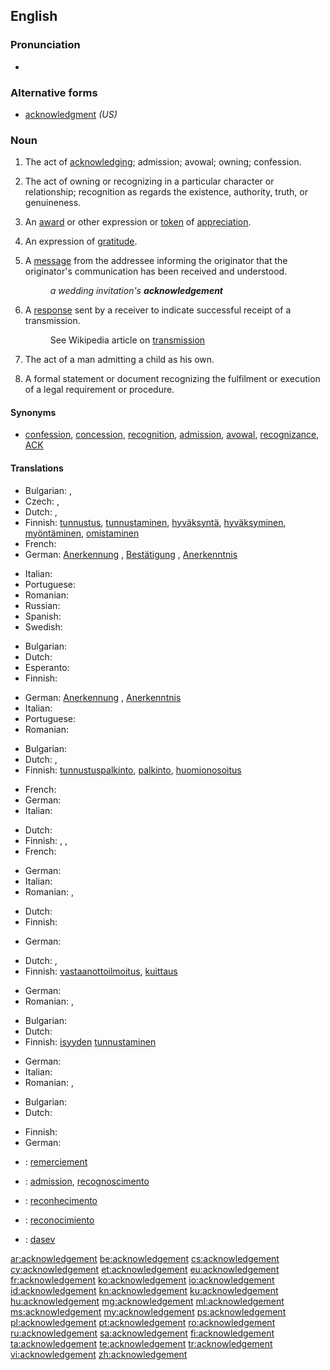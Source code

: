 ==English==

===Pronunciation===
* {{audio|en-us-acknowledgement.ogg|Audio (US)}}

===Alternative forms===
* [[acknowledgment]] ''(US)''

===Noun===
{{en-noun}}

# {{context|British|lang=en}} The act of [[acknowledge|acknowledging]]; admission; avowal; owning; confession.
# {{context|British|lang=en}} The act of owning or recognizing in a particular character or relationship; recognition as regards the existence, authority, truth, or genuineness.
# {{context|British|lang=en}} An [[award]] or other expression or [[token]] of [[appreciation]].
# {{context|British|lang=en}} An expression of [[gratitude]].
# {{context|British|lang=en}} A [[message]] from the addressee informing the originator that the originator's communication has been received and understood.
#: ''a wedding invitation's '''acknowledgement'''''
# {{context|British|telecommunications|computing|networking|lang=en}} A [[response]] sent by a receiver to indicate successful receipt of a transmission.
#: See Wikipedia article on [[w:transmission (telecommunications)|transmission]]
# {{context|British|legal|lang=en}} The act of a man admitting a child as his own.
# {{context|British|legal|lang=en}} A formal statement or document recognizing the fulfilment or execution of a legal requirement or procedure.

====Synonyms====
* [[confession]], [[concession]], [[recognition]], [[admission]], [[avowal]], [[recognizance]], [[ACK]]

====Translations====
{{trans-top|act of acknowledging}}
* Bulgarian: {{t+|bg|признание}}, {{t+|bg|потвърждение}}
* Czech: {{t-|cs|uznání|n}}, {{t-|cs|přiznání|n}}
* Dutch: {{t+|nl|erkenning}}, {{t+|nl|bekentenis|f}}
* Finnish: [[tunnustus]], [[tunnustaminen]], [[hyväksyntä]], [[hyväksyminen]], [[myöntäminen]], [[omistaminen]]
* French: {{t+|fr|reconnaissance|f}}
* German: [[Anerkennung]] {{f}}, [[Bestätigung]] {{f}}, [[Anerkenntnis]] {{n}}
{{trans-mid}}
* Italian: {{t+|it|riconoscimento|m}}
* Portuguese: {{t+|pt|reconhecimento|m}}
* Romanian: {{t+|ro|recunoaștere|f}}
* Russian: {{t+|ru|признание|n|sc=Cyrl}}
* Spanish: {{t+|es|reconocimiento|m}}
* Swedish: {{t+|sv|erkännande}}
{{trans-bottom}}

{{trans-top|act of owning or recognizing in a particular character or relationship}}
* Bulgarian: {{t+|bg|признание}}
* Dutch: {{t+|nl|erkenning|f}}
* Esperanto: {{t-|eo|agnosko}}
* Finnish: {{t+|fi|tunnustaminen}}
{{trans-mid}}
* German: [[Anerkennung]] {{f}}, [[Anerkenntnis]] {{n}}
* Italian: {{t+|it|riconoscimento|m}}
* Portuguese: {{t+|pt|reconhecimento|m}}
* Romanian: {{t+|ro|recunoaștere|f}}
{{trans-bottom}}

{{trans-top|award}}
* Bulgarian: {{t+|bg|отличие}}
* Dutch: {{t+|nl|toekenning|f}}, {{t+|nl|erkenning|f}}
* Finnish: [[tunnustuspalkinto]], [[palkinto]], [[huomionosoitus]]
{{trans-mid}}
* French: {{t+|fr|récompense|f}}
* German: {{t+|de|Anerkennung|f}}
* Italian: {{t+|it|riconoscimento|m}}
{{trans-bottom}}

{{trans-top|expression of thanks}}
* Dutch: {{t-|nl|erkentelijkheid|f}}
* Finnish: {{t+|fi|tunnustus}}, {{t+|fi|kiitos}}, {{t-|fi|omistuskirjoitus}}
* French: {{t+|fr|remerciement|m}}
{{trans-mid}}
* German: {{t+|de|Anerkennung|f}}
* Italian: {{t+|it|riconoscimento|m}}
* Romanian: {{t+|ro|recunoștință|f}}, {{t-|ro|apreciere|f}}
{{trans-bottom}}

{{trans-top|message informing that the originator's communication has been received and understood}}
* Dutch: {{t-|nl|ontvangstbevestiging|f}}
* Finnish: {{t+|fi|vastaus}}
{{trans-mid}}
* German: {{t+|de|Quittung|f}}
{{trans-bottom}}

{{trans-top|indication of a successful receipt of a transmission}}
* Dutch: {{t-|nl|ontvangstbevestiging|f}}, {{t-|nl|kwitantie|f}}
* Finnish: [[vastaanottoilmoitus]], [[kuittaus]]
{{trans-mid}}
* German: {{t+|de|Quittung|f}}
* Romanian: {{t-|ro|chitanță|f}}, {{t-|ro|recipisă|f}}
{{trans-bottom}}

{{trans-top|act of a man admitting a child as his own}}
* Bulgarian: {{t-|bg|припознаване}}
* Dutch: {{t+|nl|erkenning|f}}
* Finnish: [[isyys|isyyden]] [[tunnustaminen]]
{{trans-mid}}
* German: {{t+|de|Anerkennung|f}}
* Italian: {{t+|it|riconoscimento|m}}
* Romanian: {{t+|ro|recunoaștere|f}}, {{t-|ro|adeverire|f}}
{{trans-bottom}}

{{trans-top|formal statement or document recognizing the fulfilment or execution of a legal requirement or procedure}}
* Bulgarian: {{t+|bg|потвърждение}}
* Dutch: {{t+|nl|bevestiging|f}}
{{trans-mid}}
* Finnish: {{t+|fi|todistus}}
* German: {{t+|de|Bestätigung|f}}
{{trans-bottom}}

{{checktrans-top}}
* {{ttbc|fr}}: [[remerciement]] {{m}}
* {{ttbc|ia}}: [[admission]], [[recognoscimento]]
{{trans-mid}}
* {{ttbc|pt}}: [[reconhecimento]] {{m}}
* {{ttbc|es}}: [[reconocimiento]] {{m}}
* {{ttbc|vo}}: [[dasev]]
{{trans-bottom}}

[[ar:acknowledgement]]
[[be:acknowledgement]]
[[cs:acknowledgement]]
[[cy:acknowledgement]]
[[et:acknowledgement]]
[[eu:acknowledgement]]
[[fr:acknowledgement]]
[[ko:acknowledgement]]
[[io:acknowledgement]]
[[id:acknowledgement]]
[[kn:acknowledgement]]
[[ku:acknowledgement]]
[[hu:acknowledgement]]
[[mg:acknowledgement]]
[[ml:acknowledgement]]
[[ms:acknowledgement]]
[[my:acknowledgement]]
[[ps:acknowledgement]]
[[pl:acknowledgement]]
[[pt:acknowledgement]]
[[ro:acknowledgement]]
[[ru:acknowledgement]]
[[sa:acknowledgement]]
[[fi:acknowledgement]]
[[ta:acknowledgement]]
[[te:acknowledgement]]
[[tr:acknowledgement]]
[[vi:acknowledgement]]
[[zh:acknowledgement]]